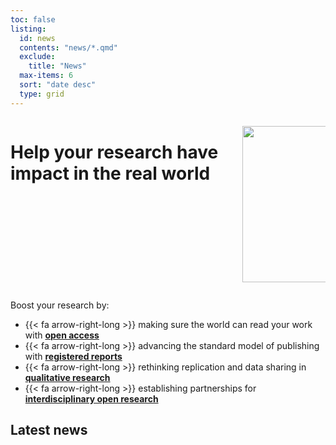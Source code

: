 ```yaml
---
toc: false
listing:
  id: news
  contents: "news/*.qmd"
  exclude: 
    title: "News"
  max-items: 6
  sort: "date desc"
  type: grid
---
```


:::: {.columns}

::: {.column}
# Help your **research** have **impact** in the real&nbsp;world {.super-size}
:::

::: {.column width=250}
![](logo.png){width=250}
:::

::::



::: {.home-page-feature .super-size}

Boost your research by:

* {{< fa arrow-right-long >}} making sure the world can read your work with [**open access**](how-to/open-access.html)
* {{< fa arrow-right-long >}} advancing the standard model of publishing with [**registered reports**](how-to/registered%20reports.html)
* {{< fa arrow-right-long >}} rethinking replication and data sharing in [**qualitative research**](how-to/open-qualitative-criminology.html)
* {{< fa arrow-right-long >}} establishing partnerships for [**interdisciplinary open research**](how-to/open-partnership.html)
:::



## Latest news {.home-page-news}

::: {#news}

:::
